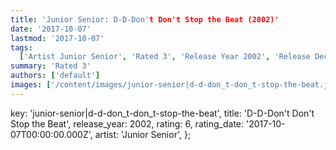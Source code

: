 ```yaml
---
title: 'Junior Senior: D-D-Don't Don't Stop the Beat (2002)'
date: '2017-10-07'
lastmod: '2017-10-07'
tags:
  ['Artist Junior Senior', 'Rated 3', 'Release Year 2002', 'Release Decade 2000']
summary: 'Rated 3'
authors: ['default']
images: ['/content/images/junior-senior|d-d-don_t-don_t-stop-the-beat.jpg']
---
```


  key: 'junior-senior|d-d-don_t-don_t-stop-the-beat',
  title: 'D-D-Don't Don't Stop the Beat',
  release_year: 2002,
  rating: 6,
  rating_date: '2017-10-07T00:00:00.000Z',
  artist: 'Junior Senior',
};

<MusicRating data={data} />
